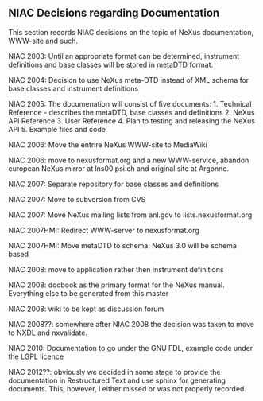 == NIAC Decisions regarding Documentation ==

This section records NIAC decisions on the topic of NeXus documentation, WWW-site and such.

NIAC 2003: Until an appropriate format can be determined, instrument definitions and base classes will be stored in metaDTD format.

NIAC 2004: Decision to use NeXus meta-DTD instead of XML schema for base classes and instrument definitions

NIAC 2005: The documenation will consist of five documents: 
1. Technical Reference - describes the metaDTD, base classes and definitions 
2. NeXus API Reference 
3. User Reference 
4. Plan to testing and releasing the NeXus API 
5. Example files and code

NIAC 2006: Move the entrire NeXus WWW-site to MediaWiki

NIAC 2006: move to nexusformat.org and a new WWW-service, abandon european NeXus mirror at lns00.psi.ch and original site at Argonne.

NIAC 2007: Separate repository for base classes and definitions

NIAC 2007: Move to subversion from CVS

NIAC 2007: Move NeXus mailing lists from anl.gov to lists.nexusformat.org

NIAC 2007HMI: Redirect WWW-server to nexusformat.org

NIAC 2007HMI: Move metaDTD to schema: NeXus 3.0 will be schema based

NIAC 2008: move to application rather then instrument definitions

NIAC 2008: docbook as the primary format for the NeXus manual. Everything else to be generated from this master

NIAC 2008: wiki to be kept as discussion forum

NIAC 2008??: somewhere after NIAC 2008 the decision was taken to move to NXDL and nxvalidate.

NIAC 2010: Documentation to go under the GNU FDL, example code under the LGPL licence

NIAC 2012??: obviously we decided in some stage to provide the documentation in Restructured Text and use sphinx for 
generating documents. This, however, I either missed or was not properly recorded.